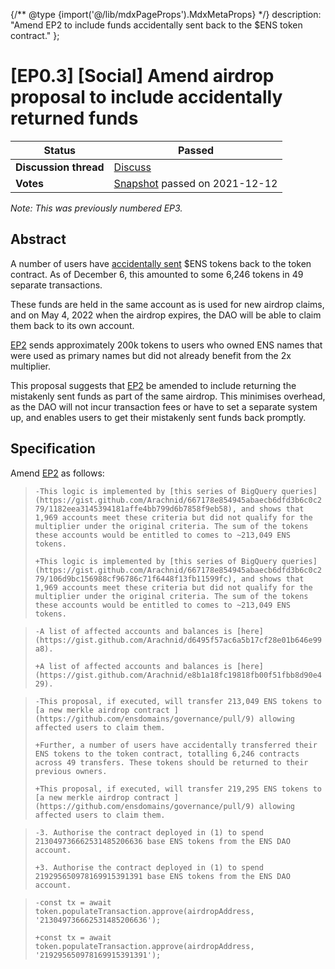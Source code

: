 {/** @type {import('@/lib/mdxPageProps').MdxMetaProps} */}
    description: "Amend EP2 to include funds accidentally sent back to the $ENS token contract."
};

# \[EP0.3] \[Social] Amend airdrop proposal to include accidentally returned funds

| **Status**            | Passed                                                                                                                                      |
| --------------------- | ------------------------------------------------------------------------------------------------------------------------------------------- |
| **Discussion thread** | [Discuss](https://discuss.ens.domains/t/ep3-social-amend-airdrop-proposal-to-include-accidentally-returned-funds/6975)                      |
| **Votes**             | [Snapshot](https://snapshot.org/#/ens.eth/proposal/0x9ab53c76cee40d58cb27b244dfa5f9f2763bd8b97b1b4be1dd0f0bf706818fb4) passed on 2021-12-12 |

_Note: This was previously numbered EP3._

## Abstract

A number of users have [accidentally sent](https://discuss.ens.domains/t/proposal-to-correct-ens-transfer-errors-back-to-contract/5989) $ENS tokens back to the token contract. As of December 6, this amounted to some 6,246 tokens in 49 separate transactions.

These funds are held in the same account as is used for new airdrop claims, and on May 4, 2022 when the airdrop expires, the DAO will be able to claim them back to its own account.

[EP2](https://discuss.ens.domains/t/executable-retrospective-airdrop-for-accounts-that-owned-another-accounts-primary-ens-name/6755) sends approximately 200k tokens to users who owned ENS names that were used as primary names but did not already benefit from the 2x multiplier.

This proposal suggests that [EP2](https://discuss.ens.domains/t/executable-retrospective-airdrop-for-accounts-that-owned-another-accounts-primary-ens-name/6755) be amended to include returning the mistakenly sent funds as part of the same airdrop. This minimises overhead, as the DAO will not incur transaction fees or have to set a separate system up, and enables users to get their mistakenly sent funds back promptly.

## Specification

Amend [EP2](https://discuss.ens.domains/t/executable-retrospective-airdrop-for-accounts-that-owned-another-accounts-primary-ens-name/6755) as follows:

> `-This logic is implemented by [this series of BigQuery queries](https://gist.github.com/Arachnid/667178e854945abaecb6dfd3b6c0c279/1182eea3145394181affe4bb799d6b7858f9eb58), and shows that 1,969 accounts meet these criteria but did not qualify for the multiplier under the original criteria. The sum of the tokens these accounts would be entitled to comes to ~213,049 ENS tokens.`&#x20;
>
> `+This logic is implemented by [this series of BigQuery queries](https://gist.github.com/Arachnid/667178e854945abaecb6dfd3b6c0c279/106d9bc156988cf96786c71f6448f13fb11599fc), and shows that 1,969 accounts meet these criteria but did not qualify for the multiplier under the original criteria. The sum of the tokens these accounts would be entitled to comes to ~213,049 ENS tokens.`

> `-A list of affected accounts and balances is [here](https://gist.github.com/Arachnid/d6495f57ac6a5b17cf28e01b646e99a8).`&#x20;
>
> `+A list of affected accounts and balances is [here](https://gist.github.com/Arachnid/e8b1a18fc19818fb00f51fbb8d90e429).`

> `-This proposal, if executed, will transfer 213,049 ENS tokens to [a new merkle airdrop contract ](https://github.com/ensdomains/governance/pull/9) allowing affected users to claim them.`&#x20;
>
> `+Further, a number of users have accidentally transferred their ENS tokens to the token contract, totalling 6,246 contracts across 49 transfers. These tokens should be returned to their previous owners.`&#x20;
>
> `+This proposal, if executed, will transfer 219,295 ENS tokens to [a new merkle airdrop contract ](https://github.com/ensdomains/governance/pull/9) allowing affected users to claim them.`

> `-3. Authorise the contract deployed in (1) to spend 213049736662531485206636 base ENS tokens from the ENS DAO account.`&#x20;
>
> `+3. Authorise the contract deployed in (1) to spend 219295650978169915391391 base ENS tokens from the ENS DAO account.`

> `-const tx = await token.populateTransaction.approve(airdropAddress, '213049736662531485206636');`&#x20;
>
> `+const tx = await token.populateTransaction.approve(airdropAddress, '219295650978169915391391');`